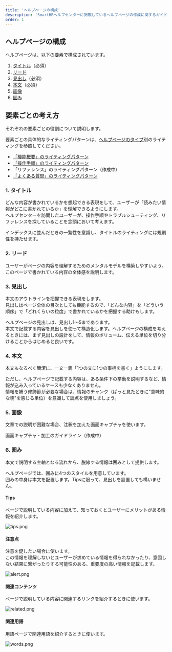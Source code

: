 ```yaml
---
title: 'ヘルプページの構成'
description: 'SmartHRヘルプセンターに掲載しているヘルプページの作成に関するガイドラインです。'
order: 1
---
```

## ヘルプページの構成
ヘルプページは、以下の要素で構成されています。

1. [タイトル](#h3-0)（必須）
2. [リード](#h3-1)
3. [見出し](#h3-2)（必須）
4. [本文](#h3-3)（必須）
5. [画像](#h3-4)
6. [囲み](#h3-5)

## 要素ごとの考え方
それぞれの要素ごとの役割について説明します。

要素ごとの具体的なライティングパターンは、[ヘルプページのタイプ](../#h2-2)別のライティングを参照してください。

* [「機能概要」のライティングパターン](../overview/)
* [「操作手順」のライティングパターン](../step-by-step/)
* 「リファレンス」のライティングパターン（作成中）
* [「よくある質問」のライティングパターン](../faq/)

### 1. タイトル
どんな内容が書かれているかを想起できる表現をして、ユーザーが「読みたい情報がどこに書かれているか」を理解できるようにします。  
ヘルプセンターを訪問したユーザーが、操作手順やトラブルシューティング、リファレンスを探していることを念頭において考えます。

インデックスに並んだときの一覧性を意識し、タイトルのライティングには規則性を持たせます。

### 2. リード
ユーザーがページの内容を理解するためのメンタルモデルを構築しやすいよう、このページで書かれている内容の全体感を説明します。

### 3. 見出し
本文のアウトラインを把握できる表現をします。  
見出しはページ全体の目次としても機能するので、「どんな内容」を「どういう順序」で「どれくらいの粒度」で書かれているかを把握する助けもします。

ヘルプページの見出しは、見出し1〜5まであります。  
本文で記載する内容を見出しを使って構造化します。ヘルプページの構成を考えるときには、まず見出しの設計をして、情報のボリューム、伝える単位を切り分けることからはじめると良いです。

### 4. 本文
本文もなるべく簡潔に、一文一義「1つの文に1つの事柄を書く」ようにします。

ただし、ヘルプページで記載する内容は、ある条件下の挙動を説明するなど、情報が込み入っているケースも少なくありません。  
情報を補う修飾節が必要な場合は、情報のチャンク（ぱっと見たときに"意味的な塊"を感じる単位）を意識して読点を使用しましょう。

### 5. 画像
文章での説明が困難な場合、注釈を加えた画面キャプチャを使います。

画面キャプチャ・加工のガイドライン（作成中）

### 6. 囲み
本文で説明する主軸となる流れから、脱線する情報は囲みとして提供します。

ヘルプページでは、囲みに4つのスタイルを用意しています。  
囲みの中身は本文を配置します。Tipsに限って、見出しを設置しても構いません。

#### Tips
ページで説明している内容に加えて、知っておくとユーザーにメリットがある情報を紹介します。

![tips.png](../images/tips.png)

#### 注意点
注意を促したい場合に使います。  
この情報を理解しないとユーザーが求めている情報を得られなかったり、意図しない結果に繋がったりする可能性のある、重要度の高い情報を記載します。

![alert.png](../images/alert.png)

#### 関連コンテンツ
ページで説明している内容に関連するリンクを紹介するときに使います。  

![related.png](../images/related.png)

#### 関連用語
用語ページで関連用語を紹介するときに使います。

![words.png](../images/words.png)
